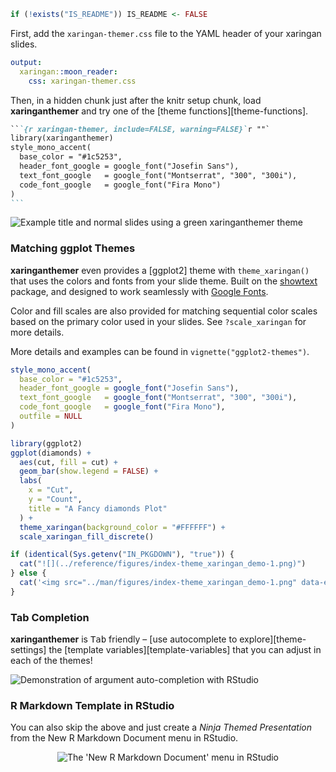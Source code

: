 <!-- Set link to theme-settings, template-variables, theme functions -->

```r
if (!exists("IS_README")) IS_README <- FALSE
```

First, add the `xaringan-themer.css` file to the YAML header of your xaringan slides.

```yaml
output:
  xaringan::moon_reader:
    css: xaringan-themer.css
```

Then, in a hidden chunk just after the knitr setup chunk, load **xaringanthemer** and try one of the [theme functions][theme-functions].

````markdown
```{r xaringan-themer, include=FALSE, warning=FALSE}`r ""`
library(xaringanthemer)
style_mono_accent(
  base_color = "#1c5253",
  header_font_google = google_font("Josefin Sans"),
  text_font_google   = google_font("Montserrat", "300", "300i"),
  code_font_google   = google_font("Fira Mono")
)
```
````

<img src="https://raw.githubusercontent.com/gadenbuie/xaringanthemer/assets/example_mono_accent_1c5253.png" alt="Example title and normal slides using a green xaringanthemer theme" data-external="1" />

### Matching ggplot Themes

[showtext]: https://github.com/yixuan/showtext

**xaringanthemer** even provides a [ggplot2] theme 
with `theme_xaringan()`
that uses the colors and fonts from your slide theme.
Built on the [showtext] package,
and designed to work seamlessly with [Google Fonts](https://fonts.google.com).

Color and fill scales are also provided
for matching sequential color scales based on 
the primary color used in your slides.
See `?scale_xaringan` for more details.

More details and examples can be found in `vignette("ggplot2-themes")`.

```r
style_mono_accent(
  base_color = "#1c5253",
  header_font_google = google_font("Josefin Sans"),
  text_font_google   = google_font("Montserrat", "300", "300i"),
  code_font_google   = google_font("Fira Mono"),
  outfile = NULL
)
```

```r
library(ggplot2)
ggplot(diamonds) +
  aes(cut, fill = cut) +
  geom_bar(show.legend = FALSE) +
  labs(
    x = "Cut",
    y = "Count",
    title = "A Fancy diamonds Plot"
  ) +
  theme_xaringan(background_color = "#FFFFFF") +
  scale_xaringan_fill_discrete()
```

```r
if (identical(Sys.getenv("IN_PKGDOWN"), "true")) {
  cat("![](../reference/figures/index-theme_xaringan_demo-1.png)")
} else {
  cat('<img src="../man/figures/index-theme_xaringan_demo-1.png" data-external="1" />')
}
```


### Tab Completion

**xaringanthemer** is <kbd>Tab</kbd> friendly -- [use autocomplete to explore][theme-settings] the [template variables][template-variables] that you can adjust in each of the themes!

<img src="https://raw.githubusercontent.com/gadenbuie/xaringanthemer/assets/example-rstudio-completion.gif" alt="Demonstration of argument auto-completion with RStudio" data-external="1" />

### R Markdown Template in RStudio

You can also skip the above and just create a *Ninja Themed Presentation* from the New R Markdown Document menu in RStudio.

<center>
<img src="https://raw.githubusercontent.com/gadenbuie/xaringanthemer/assets/rmarkdown-template-screenshot.png" alt="The 'New R Markdown Document' menu in RStudio" data-external="1" />
</center>
